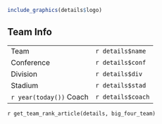 
```r
include_graphics(details$logo)
```

## Team Info

| |
| --- | ---
|Team | `r details$name`
|Conference |  `r details$conf`
|Division |  `r details$div`
|Stadium |  `r details$stad`
|`r year(today())` Coach | `r details$coach`


`r get_team_rank_article(details, big_four_team)`

